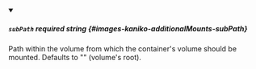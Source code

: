 
<details className="config-field" data-expandable="false" open>
<summary>

##### `subPath` <span className="config-field-required" data-required="false">required</span> <span className="config-field-type">string</span> <span className="config-field-default"></span> <span className="config-field-enum"></span> {#images-kaniko-additionalMounts-subPath}

Path within the volume from which the container's volume should be mounted. Defaults to "" (volume's root).

</summary>



</details>
